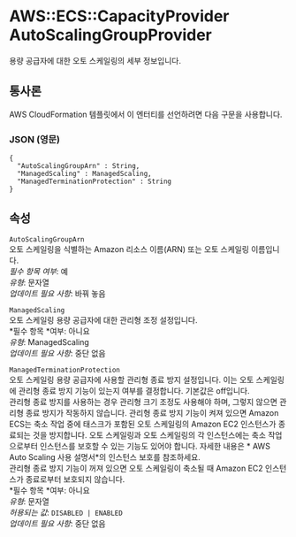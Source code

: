# AWS::ECS::CapacityProvider AutoScalingGroupProvider

용량 공급자에 대한 오토 스케일링의 세부 정보입니다.

## 통사론

AWS CloudFormation 템플릿에서 이 엔터티를 선언하려면 다음 구문을 사용합니다.

### JSON (영문)

```
{
  "AutoScalingGroupArn" : String,
  "ManagedScaling" : ManagedScaling,
  "ManagedTerminationProtection" : String
}
```

## 속성

`AutoScalingGroupArn`  
오토 스케일링을 식별하는 Amazon 리소스 이름(ARN) 또는 오토 스케일링 이름입니다.  
_필수 항목 여부_: 예  
_유형_: 문자열  
_업데이트 필요 사항_: 바꿔 놓음

`ManagedScaling`  
오토 스케일링 용량 공급자에 대한 관리형 조정 설정입니다.  
*필수 항목 *여부: 아니요  
_유형_: ManagedScaling  
_업데이트 필요 사항_: 중단 없음

`ManagedTerminationProtection`  
오토 스케일링 용량 공급자에 사용할 관리형 종료 방지 설정입니다. 이는 오토 스케일링에 관리형 종료 방지 기능이 있는지 여부를 결정합니다. 기본값은 off입니다.  
관리형 종료 방지를 사용하는 경우 관리형 크기 조정도 사용해야 하며, 그렇지 않으면 관리형 종료 방지가 작동하지 않습니다.
관리형 종료 방지 기능이 켜져 있으면 Amazon ECS는 축소 작업 중에 태스크가 포함된 오토 스케일링의 Amazon EC2 인스턴스가 종료되는 것을 방지합니다. 오토 스케일링과 오토 스케일링의 각 인스턴스에는 축소 작업으로부터 인스턴스를 보호할 수 있는 기능도 있어야 합니다. 자세한 내용은 * AWS Auto Scaling 사용 설명서*의 인스턴스 보호를 참조하세요.  
관리형 종료 방지 기능이 꺼져 있으면 오토 스케일링이 축소될 때 Amazon EC2 인스턴스가 종료로부터 보호되지 않습니다.  
*필수 항목 *여부: 아니요  
_유형_: 문자열  
_허용되는 값_: `DISABLED | ENABLED`  
_업데이트 필요 사항_: 중단 없음
